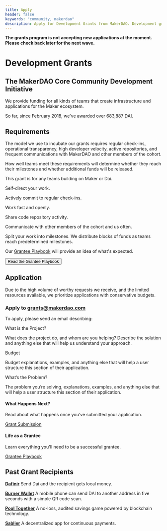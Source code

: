 ```yaml
---
title: Apply
header: false
keywords: "community, makerdao"
description: Apply for Development Grants from MakerDAO. Development grants provide up to 100,000 DAI to fund infrastructure and applications for Maker.
---
```


<StatusBanner warning>

**The grants program is not accepting new applications at the moment. Please check back later for the next wave.**

</StatusBanner>

# Development Grants

## The MakerDAO Core Community Development Initiative

We provide funding for all kinds of teams that create infrastructure and applications for the Maker ecosystem.

So far, since February 2018, we've awarded over 683,887 DAI.

## Requirements

The model we use to incubate our grants requires regular check-ins, operational transparency, high developer velocity, active repositories, and frequent communications with MakerDAO and other members of the cohort.

How well teams meet these requirements will determine whether they reach their milestones and whether additional funds will be released.

This grant is for any teams building on Maker or Dai.

<Checklist>

Self-direct your work.

Actively commit to regular check-ins.

Work fast and openly.

Share code repository activity.

Communicate with other members of the cohort and us often.

Split your work into milestones. We distribute blocks of funds as teams reach predetermined milestones.

</Checklist>

Our [Grantee Playbook](/funding/development-grants/grantee-playbook/) will provide an idea of what's expected.

<Aligner center>

<Button to="/funding/development-grants/grantee-playbook/">Read the Grantee Playbook</Button>

</Aligner>

## Application

Due to the high volume of worthy requests we receive, and the limited resources available, we prioritize applications with conservative budgets.

<CTA>

### Apply to grants@makerdao.com

</CTA>

To apply, please send an email describing:

<List>

<Box>

What is the Project?

What does the project do, and whom are you helping? Describe the solution and anything else that will help us understand your approach.

</Box>

<Box>

Budget

Budget explanations, examples, and anything else that will help a user structure this section of their application.

</Box>

<Box>

What’s the Problem?

The problem you’re solving, explanations, examples, and anything else that will help a user structure this section of their application.

</Box>

</List>

<Tout>

<Box>

#### What Happens Next?

Read about what happens once you’ve submitted your application.

[Grant Submission]()

</Box>

<Box>

#### Life as a Grantee

Learn everything you'll need to be a successful grantee.

[Grantee Playbook](/funding/development-grants/grantee-playbook/)

</Box>

</Tout>


## Past Grant Recipients

<List>

[**Dafinir**](https://dafnir.com/)
Send Dai and the recipient gets local money.

[**Burner Wallet**](https://xdai.io/)
A mobile phone can send DAI to another address in five seconds with a simple QR code scan.

[**Pool Together**](https://www.pooltogether.com/)
A no-loss, audited savings game powered by blockchain technology.

[**Sablier**](https://sablier.finance/)
A decentralized app for continuous payments.

</List>
